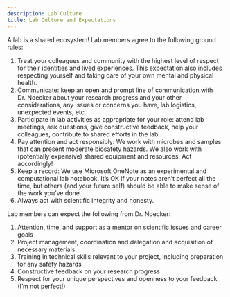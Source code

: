 ```yaml
---
description: Lab Culture
title: Lab Culture and Expectations
---
```


A lab is a shared ecosystem! Lab members agree to the following ground rules: 

1. Treat your colleagues and community with the highest level of respect for their identities and lived experiences. This expectation also includes respecting yourself and taking care of your own mental and physical health.
2. Communicate: keep an open and prompt line of communication with Dr. Noecker about your research progress and your other considerations, any issues or concerns you have, lab logistics, unexpected events, etc.
3. Participate in lab activities as appropriate for your role: attend lab meetings, ask questions, give constructive feedback, help your colleagues, contribute to shared efforts in the lab.
4. Pay attention and act responsibly: We work with microbes and samples that can present moderate biosafety hazards. We also work with (potentially expensive) shared equipment and resources. Act accordingly!
5. Keep a record: We use Microsoft OneNote as an experimental and computational lab notebook. It's OK if your notes aren't perfect all the time, but others (and your future self) should be able to make sense of the work you've done.
6. Always act with scientific integrity and honesty.

<!-- 7. Ask for help and raise concerns as they arise: this is basically "communicate" a second time, but it's important! -->
	
Lab members can expect the following from Dr. Noecker:
	
1. Attention, time, and support as a mentor on scientific issues and career goals
2. Project management, coordination and delegation and acquisition of necessary materials
3. Training in technical skills relevant to your project, including preparation for any safety hazards
4. Constructive feedback on your research progress
5. Respect for your unique perspectives and openness to your feedback (I'm not perfect!)
